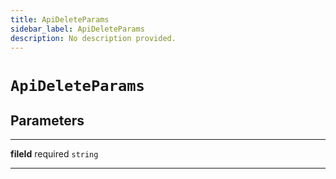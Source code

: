 ```yaml
---
title: ApiDeleteParams
sidebar_label: ApiDeleteParams
description: No description provided.
---
```


# `ApiDeleteParams`

## Parameters

---

**<span className="parameter-name">fileId</span>** <span className="optional-status">required</span> `string`

---
